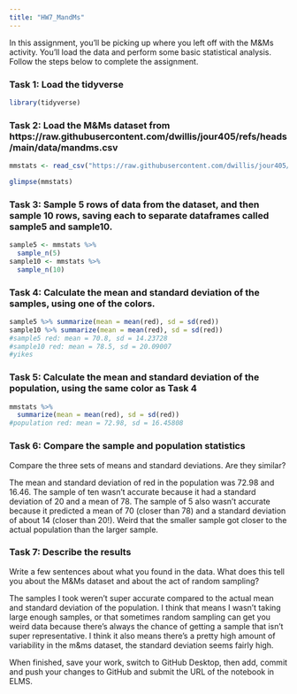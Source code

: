 ```yaml
---
title: "HW7_MandMs"
---
```


In this assignment, you'll be picking up where you left off with the M&Ms activity. You'll load the data and perform some basic statistical analysis. Follow the steps below to complete the assignment.

### Task 1: Load the tidyverse

```r
library(tidyverse)
```

### Task 2: Load the M&Ms dataset from https://raw.githubusercontent.com/dwillis/jour405/refs/heads/main/data/mandms.csv
```r
mmstats <- read_csv("https://raw.githubusercontent.com/dwillis/jour405/refs/heads/main/data/mandms.csv")
```
```r
glimpse(mmstats)
```




### Task 3: Sample 5 rows of data from the dataset, and then sample 10 rows, saving each to separate dataframes called sample5 and sample10.

```r
sample5 <- mmstats %>% 
  sample_n(5)
sample10 <- mmstats %>% 
  sample_n(10)
```


### Task 4: Calculate the mean and standard deviation of the samples, using one of the colors.
```r
sample5 %>% summarize(mean = mean(red), sd = sd(red))
sample10 %>% summarize(mean = mean(red), sd = sd(red))
#sample5 red: mean = 70.8, sd = 14.23728 
#sample10 red: mean = 78.5, sd = 20.09007
#yikes
```


### Task 5: Calculate the mean and standard deviation of the population, using the same color as Task 4
```r
mmstats %>% 
  summarize(mean = mean(red), sd = sd(red))
#population red: mean = 72.98, sd = 16.45808
```


### Task 6: Compare the sample and population statistics

Compare the three sets of means and standard deviations. Are they similar?

The mean and standard deviation of red in the population was 72.98 and 16.46. The sample of ten wasn't accurate because it had a standard deviation of 20 and a mean of 78. The sample of 5 also wasn't accurate because it predicted a mean of 70 (closer than 78) and a standard deviation of about 14 (closer than 20!). Weird that the smaller sample got closer to the actual population than the larger sample.  

### Task 7: Describe the results

Write a few sentences about what you found in the data. What does this tell you about the M&Ms dataset and about the act of random sampling?

The samples I took weren't super accurate compared to the actual mean and standard deviation of the population. I think that means I wasn't taking large enough samples, or that sometimes random sampling can get you weird data because there's always the chance of getting a sample that isn't super representative. I think it also means there's a pretty high amount of variability in the m&ms dataset, the standard deviation seems fairly high. 



When finished, save your work, switch to GitHub Desktop, then add, commit and push your changes to GitHub and submit the URL of the notebook in ELMS.